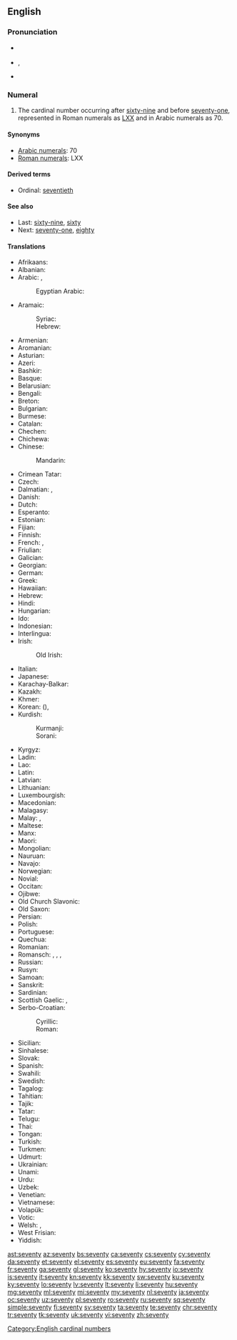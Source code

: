{{also|Seventy}}
==English==

===Pronunciation===
* {{a|UK}} {{IPA|/ˈsɛv.ən.tɪ/|lang=en}}
* {{a|US}} {{IPA|/ˈsɛv.ən.di/|lang=en}}, {{IPA|/ˈsɛv.əɾ̃.i/|lang=en}}
* {{audio|en-us-seventy.ogg|Audio (US)|lang=en}}

===Numeral===
{{head|en|numeral}}

# The cardinal number occurring after [[sixty-nine]] and before [[seventy-one]], represented in Roman numerals as [[LXX]] and in Arabic numerals as 70.

====Synonyms====
* [[w:Arabic numerals|Arabic numerals]]: 70
* [[w:Roman numerals|Roman numerals]]: LXX

====Derived terms====
* Ordinal: [[seventieth]]

====See also====
* Last: [[sixty-nine]], [[sixty]]
* Next: [[seventy-one]], [[eighty]]

====Translations====
{{trans-top|cardinal number}}
* Afrikaans: {{t|af|sewentig}}
* Albanian: {{t|sq|shtatëdhjetë}}
* Arabic: {{t|ar|سَبْعِينَ}}, {{qualifier|only nominative, formal}} {{t|ar|سَبْعُون}}
*: Egyptian Arabic: {{t|arz|سبعين|tr=sabʿīn|sc=Arab}}
* Aramaic:
*: Syriac: {{t-check|arc|ܫܒܥܝܢ|c|tr=shab‘īn|sc=Syrc}}
*: Hebrew: {{t-check|arc|שבעין|c|tr=shab‘īn|sc=Hebr}}<!-- this one was attached to "Hawaiian"; looks like it belongs here, but got lost at some point... -->
* Armenian: {{t+|hy|յոթանասուն}}
* Aromanian: {{t|rup|shaptedzãts}}
* Asturian: {{t+|ast|setenta}}
* Azeri: {{t+|az|yetmiş}}
* Bashkir: {{t|ba|етмеш|sc=Cyrl}}
* Basque: {{t+|eu|hirurogeita hamar}}
* Belarusian: {{t|be|се́мдзесят|sc=Cyrl}}
* Bengali: {{t|bn|সত্তর|tr=sôttôr|sc=Beng}}
* Breton: {{t|br|dek ha tri-ugent}}
* Bulgarian: {{t|bg|се́демдесет|sc=Cyrl}}
* Burmese: {{t|my|ခုနစ်ဆယ်|sc=Mymr}}
* Catalan: {{t+|ca|setanta}}
* Chechen: {{t|ce|кхузткъе итт}}
* Chichewa: {{t|ny|makumi asanu ndiawiri}}
* Chinese:
*: Mandarin: {{t+|cmn|七十|tr=qīshí|sc=Hani}}
* Crimean Tatar: {{t|crh|yetmiş}}
* Czech: {{t+|cs|sedmdesát}}
* Dalmatian: {{t|dlm|septuanta}}, {{t|dlm|setuonta}}
* Danish: {{t+|da|halvfjerds}}
* Dutch: {{t+|nl|zeventig|f}}
* Esperanto: {{t|eo|sepdek}}
* Estonian: {{t+|et|seitsekümmend}}
* Fijian: {{t|fj|vitu saga vulu}}
* Finnish: {{t|fi|seitsemänkymmentä}}
* French: {{qualifier|France, Quebec, Luxembourg}} {{t+|fr|soixante-dix}}, {{qualifier|Belgium, Congo-Kinshasa, Switzerland, northern France}} {{t+|fr|septante}} {{g|m}}
* Friulian: {{t|fur|setante}}
* Galician: {{t+|gl|setenta}}
* Georgian: {{t|ka|სამოცდაათი}}
* German: {{t+|de|siebzig|f}}
* Greek: {{t+|el|εβδομήντα}}
* Hawaiian: {{t|haw|kanahiku}}
* Hebrew: {{t|he|שִׁבְעִים|m|f|tr=shiv‘ím|sc=Hebr}}
* Hindi: {{t+|hi|सत्तर|tr=sattar}}
* Hungarian: {{t+|hu|hetven}}
* Ido: {{t+|io|sepadek}}
* Indonesian: {{t|id|tujuh puluh}}
* Interlingua: {{t|ia|septanta}}
* Irish: {{t+|ga|seachtó}}
*: Old Irish: {{t|sga|sechtmoga}}
* Italian: {{t+|it|settanta|m}}
* Japanese: {{t+|ja|七十|tr=ななじゅう, nanájū, しちじゅう, shichíjū|sc=Jpan}}
* Karachay-Balkar: {{t|krc|джетмиш|tr=jetmiş|sc=Cyrl}}
* Kazakh: {{t+|kk|жетпіс|sc=Cyrl}}
* Khmer: {{t+|km|ចិតសិប|tr=cət səp|sc=Khmr}}
* Korean: {{t+|ko|칠십|sc=Kore}} ({{t+|ko|七十|sc=Kore}}), {{t+|ko|일흔|sc=Kore}}
* Kurdish:
*: Kurmanji: {{t+|kmr|heftê}}
*: Sorani: {{t+|ku|حه‌فتا}}
{{trans-mid}}
* Kyrgyz: {{t+|ky|жетимиш|sc=Cyrl}}
* Ladin: {{t|lld|setanta}}
* Lao: {{t|lo|ເຈັດສິບ|sc=Laoo}}
* Latin: {{t|la|septuaginta}}
* Latvian: {{t+|lv|septiņdesmit}}
* Lithuanian: {{t+|lt|septyniasdešimt}}
* Luxembourgish: {{t|lb|siwwenzeg}}
* Macedonian: {{t|mk|седумдесет}}
* Malagasy: {{t+|mg|fitopolo}}
* Malay: {{t|ms|tujuh puluh}}, {{t|ms|pitu puluh}}
* Maltese: {{t|mt|sebgħin}}
* Manx: {{t|gv|tree feed as jeih}}
* Maori: {{t+|mi|whitu tekau}}
* Mongolian: {{t|mn|дал|sc=Cyrl}}
* Nauruan: {{t|na|aemo|sc=Knda}}
* Navajo: {{t|nv|tsostsʼidiin|sc=nv-Latn}}
* Norwegian: {{t+|no|sytti}}
* Novial: {{t|nov|setanti}}
* Occitan: {{t+|oc|setanta}}
* Ojibwe: {{t|oj|niizhwaasimidana}}
* Old Church Slavonic: {{t|cu|сєдмь дєсѧтъ|sc=Cyrs}}
* Old Saxon: {{t|osx|antsivuntig}}
* Persian: {{t+|fa|هفتاد|tr=haftâd}}
* Polish: {{t+|pl|siedemdziesiąt}}
* Portuguese: {{t+|pt|setenta}}
* Quechua: {{t|qu|qanchis chunka}}
* Romanian: {{t+|ro|șaptezeci}}
* Romansch: {{t|rm|settanta}}, {{t|rm|siatonta}}, {{t|rm|satànta}}, {{t|rm|settaunta}}
* Russian: {{t+|ru|се́мьдесят}}
* Rusyn: {{t|rue|сімдеся́ть|sc=Cyrl}}
* Samoan: {{t|sm|fitugafulu}}
* Sanskrit: {{t|sa|अशीतितमः|tr=aśītitamaḥ}}
* Sardinian: {{t|sc|setanta}}
* Scottish Gaelic: {{qualifier|old system}} {{t|gd|trì}} {{t|gd|fichead}} {{t|gd|'s}} {{t|gd|deich|alt=a deich}}, {{qualifier|new system}} {{t|gd|seachdad}}
* Serbo-Croatian:
*: Cyrillic: {{t|sh|седамдесет}}
*: Roman: {{t|sh|sedamdeset}}
* Sicilian: {{t+|scn|sittanta}}
* Sinhalese: {{t|si|හැත්තෑව|sc=Sinh}}
* Slovak: {{t|sk|sedemdesiat}}
* Spanish: {{t+|es|setenta}}
* Swahili: {{t+|sw|sabini}}
* Swedish: {{t+|sv|sjuttio}}
* Tagalog: {{t|tl|pitumpu}}
* Tahitian: {{t|ty|hitu 'ahuru}}
* Tajik: {{t|tg|хафтод|sc=Cyrl}}
* Tatar: {{t+|tt|җитмеш|sc=Cyrl}}
* Telugu: {{t+|te|డెబ్భై}}
* Thai: {{t|th|เจ็ดสิบ|tr=jèt sìp|sc=Thai}}
* Tongan: {{t|to|fitungofulu}}
* Turkish: {{t+|tr|yetmiş}}
* Turkmen: {{t+|tk|ýetmiş}}
* Udmurt: {{t|udm|сизьымдон}}
* Ukrainian: {{t|uk|сі́мдесять|sc=Cyrl}}
* Unami: {{t|unm|nishash txinxke}}
* Urdu: {{t|ur|ستر|tr=sattar}}
* Uzbek: {{t+|uz|yetmish}}
* Venetian: {{t|vec|setanta}}
* Vietnamese: {{t|vi|bay mươi}}
* Volapük: {{t+|vo|veldeg}}
* Votic: {{t|vot|seitseetšümmentä}}
* Welsh: {{qualifier|vigesimal, traditional}} {{t|cy|deg ar thrigain}}, {{qualifier|decimal}} {{t+|cy|saith deg}}
* West Frisian: {{t|fy|santich}}
* Yiddish: {{t|yi|זיבעציק|tr=zibetsik|sc=Hebr}}
{{trans-bottom}}

[[Category:English cardinal numbers]]

[[ast:seventy]]
[[az:seventy]]
[[bs:seventy]]
[[ca:seventy]]
[[cs:seventy]]
[[cy:seventy]]
[[da:seventy]]
[[et:seventy]]
[[el:seventy]]
[[es:seventy]]
[[eu:seventy]]
[[fa:seventy]]
[[fr:seventy]]
[[ga:seventy]]
[[gl:seventy]]
[[ko:seventy]]
[[hy:seventy]]
[[io:seventy]]
[[is:seventy]]
[[it:seventy]]
[[kn:seventy]]
[[kk:seventy]]
[[sw:seventy]]
[[ku:seventy]]
[[ky:seventy]]
[[lo:seventy]]
[[lv:seventy]]
[[lt:seventy]]
[[li:seventy]]
[[hu:seventy]]
[[mg:seventy]]
[[ml:seventy]]
[[mi:seventy]]
[[my:seventy]]
[[nl:seventy]]
[[ja:seventy]]
[[oc:seventy]]
[[uz:seventy]]
[[pl:seventy]]
[[ro:seventy]]
[[ru:seventy]]
[[sq:seventy]]
[[simple:seventy]]
[[fi:seventy]]
[[sv:seventy]]
[[ta:seventy]]
[[te:seventy]]
[[chr:seventy]]
[[tr:seventy]]
[[tk:seventy]]
[[uk:seventy]]
[[vi:seventy]]
[[zh:seventy]]